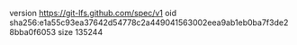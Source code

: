 version https://git-lfs.github.com/spec/v1
oid sha256:e1a55c93ea37642d54778c2a449041563002eea9ab1eb0ba7f3de28bba0f6053
size 135244
